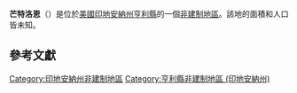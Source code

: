 {{noteTA
|G1=USState
|G2=地名
|G3=Unit
}}
{{Infobox settlement
|official_name            = 芒特洛恩
|native_name = Mount Lawn
|settlement_type          = [[非建制地區|非建制地區]]
|image_skyline            = 
|imagesize                = 
|pushpin_map              = USA Indiana
|pushpin_label            = 芒特洛恩
|pushpin_label_position   = top
|pushpin_map_caption      = 芒特洛恩在印地安納州的位置
|subdivision_type         = [[世界政區索引|國家]]
|subdivision_type1        = [[美国州份|州份]]
|subdivision_type2        = [[印地安納州行政区划|縣]]
|subdivision_name         = [[美国|美国]]
|subdivision_name1        = [[印地安納州|印地安納州]]
|subdivision_name2        = [[亨利縣_(印地安納州)|亨利縣]]
|elevation_ft             = 1001
|elevation_m              = 305
|area_total_km2           = 
|area_total_sq_mi         = 
|area_land_km2            = 
|area_land_sq_mi          = 
|area_water_km2           = 
|area_water_sq_mi         = 
|population_as_of         = 2010
|population_footnotes     = 
|population_total         = 
|population_metro         = 
|population_density_km2   = auto
|population_density_sq_mi = auto
|timezone                 = [[北美东部时区|北美东部时区]]
|utc_offset               = -5
|coordinates              = {{coord|39|54|42|N|85|27|41|W|display=inline,title}}
| coor_pinpoint           = 
| coordinates_footnotes   = 
|timezone_DST             = EDT
|utc_offset_DST           = -4
|postal_code_type         = [[美國郵區編號|郵區編號]]
|postal_code              = 47362
|area_code                = {{link-en|电话区号765|Area code 765|765}}
|blank_name = [[地名信息系统|GNIS ID]]
|blank_info = 452069<ref name="GNIS">{{cite gnis|452069|Mount Lawn}}</ref>
}}
'''芒特洛恩'''（{{lang-en|Mount Lawn}}）是位於[[美國|美國]][[印地安納州|印地安納州]][[亨利縣_(印地安納州)|亨利縣]]的一個[[非建制地區|非建制地區]]。該地的面積和人口皆未知。

== 參考文獻 ==
{{reflist}}

{{亨利縣 (印地安納州)}}

{{DEFAULTSORT:Mount Lawn}}
[[Category:印地安納州非建制地區|Category:印地安納州非建制地區]]
[[Category:亨利縣非建制地區_(印地安納州)|Category:亨利縣非建制地區 (印地安納州)]]

{{Indiana-geo-stub}}